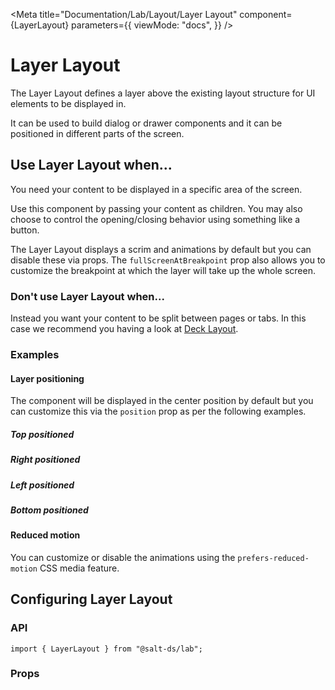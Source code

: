 
<Meta
  title="Documentation/Lab/Layout/Layer Layout"
  component={LayerLayout}
  parameters={{
    viewMode: "docs",
  }}
/>

# Layer Layout

The Layer Layout defines a layer above the existing layout structure for UI elements to be displayed in.

It can be used to build dialog or drawer components and it can be positioned in different parts of the screen.

<Canvas>
  <Story id="lab-layout-layer-layout--default" />
</Canvas>

## Use Layer Layout when...

You need your content to be displayed in a specific area of the screen.

Use this component by passing your content as children. You may also choose to control the opening/closing behavior using something like a button.

The Layer Layout displays a scrim and animations by default but you can disable these via props. The `fullScreenAtBreakpoint` prop also allows you to customize the breakpoint at which the layer will take up the whole screen.

### Don't use Layer Layout when...

Instead you want your content to be split between pages or tabs. In this case we recommend you having a look at [Deck Layout](?path=/docs/documentation-lab-layout-deck-layout--page).

### Examples

#### Layer positioning

The component will be displayed in the center position by default but you can customize this via the `position` prop as per the following examples.

##### Top positioned

<Canvas>
  <Story id="lab-layout-layer-layout--top" />
</Canvas>

##### Right positioned

<Canvas>
  <Story id="lab-layout-layer-layout--right" />
</Canvas>

##### Left positioned

<Canvas>
  <Story id="lab-layout-layer-layout--left" />
</Canvas>

##### Bottom positioned

<Canvas>
  <Story id="lab-layout-layer-layout--bottom" />
</Canvas>

#### Reduced motion

You can customize or disable the animations using the `prefers-reduced-motion` CSS media feature.

<Canvas>
  <Story id="lab-layout-layer-layout--reduced-motion" />
</Canvas>

## Configuring Layer Layout

### API

```
import { LayerLayout } from "@salt-ds/lab";
```

### Props

<ArgsTable of={LayerLayout} />

<HelpAndSupport />
